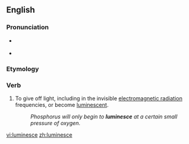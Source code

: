 ==English==

===Pronunciation===
* {{a|US}} {{IPA|/lumɪˈnɛs/|lang=en}}
* {{rhymes|ɛs|lang=en}}

===Etymology===
{{back-form|luminescent|lang=en}}

===Verb===
{{en-verb|luminesc|ing}}

# To give off light, including in the invisible [[electromagnetic radiation]] frequencies, or become [[luminescent]].
#:''Phosphorus will only begin to '''luminesce''' at a certain small pressure of oxygen.''

[[vi:luminesce]]
[[zh:luminesce]]